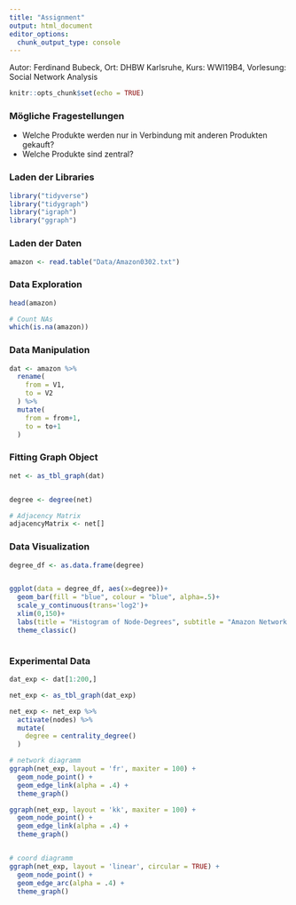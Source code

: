 ```yaml
---
title: "Assignment"
output: html_document
editor_options: 
  chunk_output_type: console
---
```

Autor: Ferdinand Bubeck,
Ort: DHBW Karlsruhe,
Kurs: WWI19B4,
Vorlesung: Social Network Analysis

```r
knitr::opts_chunk$set(echo = TRUE)
```
### Mögliche Fragestellungen
- Welche Produkte werden nur in Verbindung mit anderen Produkten gekauft?
- Welche Produkte sind zentral?


### Laden der Libraries
```r
library("tidyverse")
library("tidygraph")
library("igraph")
library("ggraph")
```

### Laden der Daten
```r
amazon <- read.table("Data/Amazon0302.txt")
```

### Data Exploration
```r
head(amazon)

# Count NAs
which(is.na(amazon))
```

### Data Manipulation
```r
dat <- amazon %>% 
  rename(
    from = V1,
    to = V2
  ) %>% 
  mutate(
    from = from+1,
    to = to+1
  )

```

### Fitting Graph Object
```r
net <- as_tbl_graph(dat)


degree <- degree(net)

# Adjacency Matrix
adjacencyMatrix <- net[]

```

### Data Visualization
```r
degree_df <- as.data.frame(degree)


ggplot(data = degree_df, aes(x=degree))+
  geom_bar(fill = "blue", colour = "blue", alpha=.5)+
  scale_y_continuous(trans='log2')+
  xlim(0,150)+
  labs(title = "Histogram of Node-Degrees", subtitle = "Amazon Network Analyis", y = "Frequency (log2 scale)", x = "Degree of Vertices (xlim = 150)")+
  theme_classic()



```

### Experimental Data
```r
dat_exp <- dat[1:200,]

net_exp <- as_tbl_graph(dat_exp)

net_exp <- net_exp %>% 
  activate(nodes) %>% 
  mutate(
    degree = centrality_degree()
  )

# network diagramm
ggraph(net_exp, layout = 'fr', maxiter = 100) + 
  geom_node_point() + 
  geom_edge_link(alpha = .4) +
  theme_graph()

ggraph(net_exp, layout = 'kk', maxiter = 100) + 
  geom_node_point() + 
  geom_edge_link(alpha = .4) +
  theme_graph()


# coord diagramm
ggraph(net_exp, layout = 'linear', circular = TRUE) + 
  geom_node_point() +
  geom_edge_arc(alpha = .4) +
  theme_graph()

```




